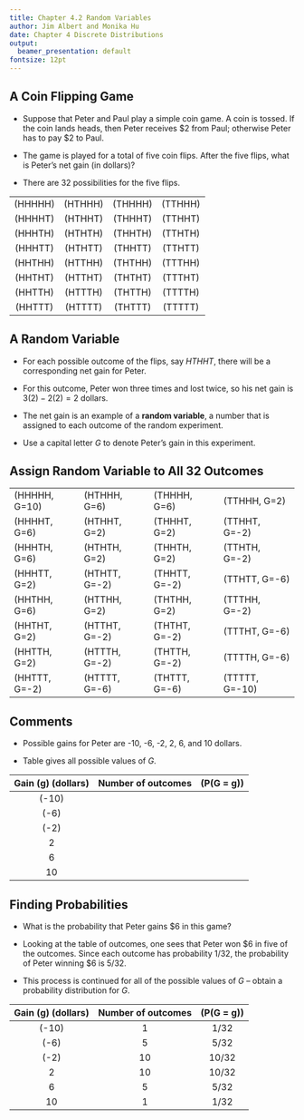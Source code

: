 ```yaml
---
title: Chapter 4.2 Random Variables
author: Jim Albert and Monika Hu
date: Chapter 4 Discrete Distributions
output: 
  beamer_presentation: default
fontsize: 12pt
---
```


## A Coin Flipping Game

- Suppose that Peter and Paul play a simple coin game.  A coin is tossed.  If the coin lands heads, then Peter receives \$2 from Paul; otherwise Peter has to pay \$2 to Paul.  

- The game is played for a total of five coin flips.
After the five flips, what is Peter's net gain (in dollars)?

- There are 32 possibilities for the five flips.

|           |           |           |           |
| :-------: | :-------: | :-------: | :-------: |
| \(HHHHH\) | \(HTHHH\) | \(THHHH\) | \(TTHHH\) |
| \(HHHHT\) | \(HTHHT\) | \(THHHT\) | \(TTHHT\) |
| \(HHHTH\) | \(HTHTH\) | \(THHTH\) | \(TTHTH\) |
| \(HHHTT\) | \(HTHTT\) | \(THHTT\) | \(TTHTT\) |
| \(HHTHH\) | \(HTTHH\) | \(THTHH\) | \(TTTHH\) |
| \(HHTHT\) | \(HTTHT\) | \(THTHT\) | \(TTTHT\) |
| \(HHTTH\) | \(HTTTH\) | \(THTTH\) | \(TTTTH\) |
| \(HHTTT\) | \(HTTTT\) | \(THTTT\) | \(TTTTT\) |

## A Random Variable

- For each possible outcome of the flips, say $HTHHT$, there will be a corresponding net gain for Peter.  

- For this outcome, Peter won three times and lost twice, so his net gain is $3(2) - 2(2) = 2$ dollars. 

- The net gain is an example of a __random variable__,  a number that is assigned to each outcome of the random experiment.  

- Use a capital letter $G$ to denote Peter's gain in this experiment.  

## Assign Random Variable to All 32 Outcomes

|                 |                 |                 |                  |
| :-------------- | :-------------- | :-------------- | :--------------- |
| \(HHHHH, G=10\) | \(HTHHH, G=6\)  | \(THHHH, G=6\)  | \(TTHHH, G=2\)   |
| \(HHHHT, G=6\)  | \(HTHHT, G=2\)  | \(THHHT, G=2\)  | \(TTHHT, G=-2\)  |
| \(HHHTH, G=6\)  | \(HTHTH, G=2\)  | \(THHTH, G=2\)  | \(TTHTH, G=-2\)  |
| \(HHHTT, G=2\)  | \(HTHTT, G=-2\) | \(THHTT, G=-2\) | \(TTHTT, G=-6\)  |
| \(HHTHH, G=6\)  | \(HTTHH, G=2\)  | \(THTHH, G=2\)  | \(TTTHH, G=-2\)  |
| \(HHTHT, G=2\)  | \(HTTHT, G=-2\) | \(THTHT, G=-2\) | \(TTTHT, G=-6\)  |
| \(HHTTH, G=2\)  | \(HTTTH, G=-2\) | \(THTTH, G=-2\) | \(TTTTH, G=-6\)  |
| \(HHTTT, G=-2\) | \(HTTTT, G=-6\) | \(THTTT, G=-6\) | \(TTTTT, G=-10\) |

## Comments

- Possible gains for Peter are -10, -6, -2, 2, 6, and 10 dollars.  

- Table gives all possible values of $G$.

 
| Gain \(g\) (dollars) | Number of outcomes | \(P(G = g)\) |
| :------------------: | :----------------: | :----------: |
|       \(-10\)        |                    |              |
|        \(-6\)        |                    |              |
|        \(-2\)        |                    |              |
|          2           |                    |              |
|          6           |                    |              |
|          10          |                    |              |

## Finding Probabilities


- What is the probability that Peter gains $6 in this game?  

- Looking at the table of outcomes, one sees that Peter won \$6 in five of the outcomes.  Since each outcome has probability 1/32,  the probability of Peter winning $6 is 5/32.

- This process is continued for all of the possible values of $G$ -- obtain a probability distribution for $G$.  

| Gain \(g\) (dollars) | Number of outcomes | \(P(G = g)\) |
| :------------------: | :----------------: | :----------: |
|       \(-10\)        |         1          |     1/32     |
|        \(-6\)        |         5          |     5/32     |
|        \(-2\)        |         10         |    10/32     |
|          2           |         10         |    10/32     |
|          6           |         5          |     5/32     |
|          10          |         1          |     1/32     |




